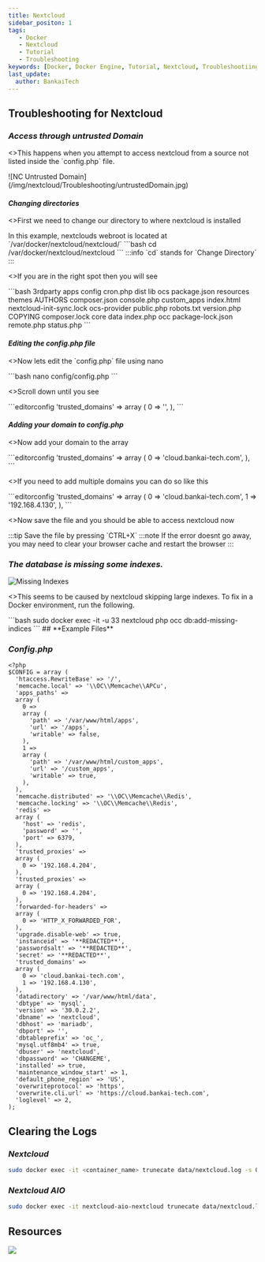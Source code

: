 ```yaml
---
title: Nextcloud
sidebar_positon: 1
tags:
   - Docker
   - Nextcloud
   - Tutorial
   - Troubleshooting
keywords: [Docker, Docker Engine, Tutorial, Nextcloud, Troubleshootiing]
last_update:
  author: BankaiTech
---
```

## **Troubleshooting for Nextcloud**

### ***Access through untrusted Domain***

<p>
<>This happens when you attempt to access nextcloud from a source not listed inside the `config.php` file.</>
</p>
![NC Untrusted Domain](/img/nextcloud/Troubleshooting/untrustedDomain.jpg)

#### *Changing directories*

<p>
<>First we need to change our directory to where nextcloud is installed</>
</p>
In this example, nextclouds webroot is located at `/var/docker/nextcloud/nextcloud/`
```bash
cd /var/docker/nextcloud/nextcloud
```
:::info
`cd` stands for `Change Directory`
:::

<p>
<>If you are in the right spot then you will see</>
</p>
```bash
3rdparty  apps           config       cron.php     dist        lib                       ocs                package.json  resources   themes
AUTHORS   composer.json  console.php  custom_apps  index.html  nextcloud-init-sync.lock  ocs-provider       public.php    robots.txt  version.php
COPYING   composer.lock  core         data         index.php   occ                       package-lock.json  remote.php    status.php
```

#### *Editing the config.php file*

<p>
<>Now lets edit the `config.php` file using nano</>
</p>
```bash
nano config/config.php
```
<p>
<>Scroll down until you see</>
</p>
```editorconfig
'trusted_domains' =>
array (
    0 => '',
  ),
```

#### *Adding your domain to config.php*

<p>
<>Now add your domain to the array</>
</p>
```editorconfig
'trusted_domains' => 
  array (
    0 => 'cloud.bankai-tech.com',
  ),
```
<p>
<>If you need to add multiple domains you can do so like this</>
</p>
```editorconfig
'trusted_domains' => 
  array (
    0 => 'cloud.bankai-tech.com',
    1 => '192.168.4.130',
  ),
```
<p>
<>Now save the file and you should be able to access nextcloud now</>
</p>
:::tip
Save the file by pressing `CTRL+X`
:::note
If the error doesnt go away, you may need to clear your browser cache and restart the browser
:::

### ***The database is missing some indexes.***

![Missing Indexes](/img/nextcloud/Troubleshooting/missingIndexes.jpg)
<p>
<>This seems to be caused by nextcloud skipping large indexes. To fix in a Docker environment, run the following.</>
</p>
```bash
sudo docker exec -it -u 33 nextcloud php occ db:add-missing-indices
```
## **Example Files**

### ***Config.php***

```editorconfig
<?php
$CONFIG = array (
  'htaccess.RewriteBase' => '/',
  'memcache.local' => '\\OC\\Memcache\\APCu',
  'apps_paths' => 
  array (
    0 => 
    array (
      'path' => '/var/www/html/apps',
      'url' => '/apps',
      'writable' => false,
    ),
    1 => 
    array (
      'path' => '/var/www/html/custom_apps',
      'url' => '/custom_apps',
      'writable' => true,
    ),
  ),
  'memcache.distributed' => '\\OC\\Memcache\\Redis',
  'memcache.locking' => '\\OC\\Memcache\\Redis',
  'redis' => 
  array (
    'host' => 'redis',
    'password' => '',
    'port' => 6379,
  ),
  'trusted_proxies' => 
  array (
    0 => '192.168.4.204',
  ),
  'trusted_proxies' => 
  array (
    0 => '192.168.4.204',
  ),
  'forwarded-for-headers' =>
  array (
    0 => 'HTTP_X_FORWARDED_FOR',
  ),
  'upgrade.disable-web' => true,
  'instanceid' => '**REDACTED**',
  'passwordsalt' => '**REDACTED**',
  'secret' => '**REDACTED**',
  'trusted_domains' => 
  array (
    0 => 'cloud.bankai-tech.com',
    1 => '192.168.4.130',
  ),
  'datadirectory' => '/var/www/html/data',
  'dbtype' => 'mysql',
  'version' => '30.0.2.2',
  'dbname' => 'nextcloud',
  'dbhost' => 'mariadb',
  'dbport' => '',
  'dbtableprefix' => 'oc_',
  'mysql.utf8mb4' => true,
  'dbuser' => 'nextcloud',
  'dbpassword' => 'CHANGEME',
  'installed' => true,
  'maintenance_window_start' => 1,
  'default_phone_region' => 'US',
  'overwriteprotocol' => 'https',
  'overwrite.cli.url' => 'https://cloud.bankai-tech.com',
  'loglevel' => 2,
);
```

## **Clearing the Logs**
### *Nextcloud*
```bash
sudo docker exec -it <container_name> trunecate data/nextcloud.log -s 0 && sudo docker restart <container_name>
```

### *Nextcloud AIO*
```bash
sudo docker exec -it nextcloud-aio-nextcloud trunecate data/nextcloud.log -s 0 && sudo docker restart nextcloud-aio-nextcloud
```
## **Resources**


<a href="https://www.buymeacoffee.com/BankaiTech"><img src="https://img.buymeacoffee.com/button-api/?text=Buy me a beer&emoji=🍺&slug=BankaiTech&button_colour=FFDD00&font_colour=000000&font_family=Cookie&outline_colour=000000&coffee_colour=ffffff" /></a>
